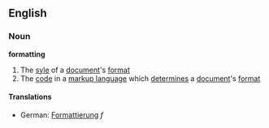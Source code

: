 ==English==
=== Noun ===
'''formatting'''

# The [[syle]] of a [[document]]'s [[format]]
# The [[code]] in a [[markup language]] which [[determine]]s a [[document]]'s [[format]]

==== Translations ====

* German: [[Formattierung]] ''f''